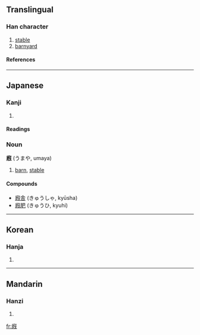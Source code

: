 {{see|廄}}

==Translingual==
===Han character===
{{Han char|rn=53|rad=广|as=11|sn=14|four=|canj=戈竹心山 (IHPU)}}
# [[stable]]
# [[barnyard]]
====References====
{{Han ref|kx=0349.270|dkj=09454|dj=0660.140|hdz=20894.100|uh=5ED0|ud=24272}}
----
==Japanese==
===Kanji===
{{ja-kanji|grade=|rs=广11}}
# {{defn|Japanese}} 
====Readings====
{{ja-readings|on=[[きゅう]] (kyū)|kun=[[うまや]] (umaya)}}
===Noun===
'''廐''' (うまや, umaya)
#[[barn]], [[stable]]
====Compounds====
*[[廐舎]] (きゅうしゃ, kyūsha)
*[[廐肥]] (きゅうひ, kyuhi)
----
==Korean==
===Hanja===
{{ko-hanja|hangeul=구|rv=gu|mr=ku}}
# {{defn|Korean}}
----
==Mandarin==
===Hanzi===
{{cmn-hanzi|pin=[[jiù]] ([[jiu4]])|wg=chiu<sup>4</sup>}}
# {{defn|Mandarin}}

[[fr:廐]]